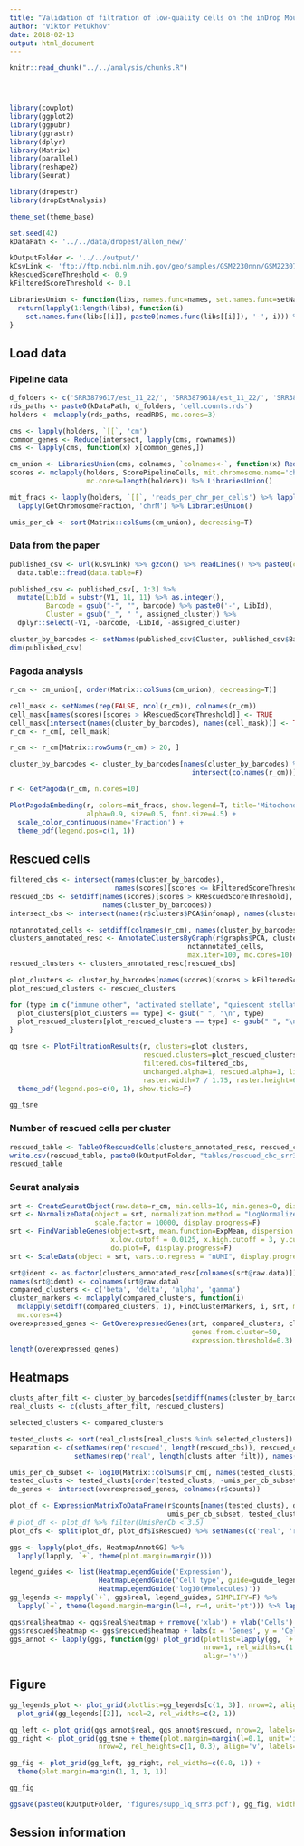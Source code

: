 ```yaml
---
title: "Validation of filtration of low-quality cells on the inDrop Mouse PCs dataset"
author: "Viktor Petukhov"
date: 2018-02-13
output: html_document
---
```


```r
knitr::read_chunk("../../analysis/chunks.R")
```

```r
```

```r
```

```r
```

```r
library(cowplot)
library(ggplot2)
library(ggpubr)
library(ggrastr)
library(dplyr)
library(Matrix)
library(parallel)
library(reshape2)
library(Seurat)

library(dropestr)
library(dropEstAnalysis)

theme_set(theme_base)

set.seed(42)
kDataPath <- '../../data/dropest/allon_new/'

kOutputFolder <- '../../output/'
kCsvLink <- 'ftp://ftp.ncbi.nlm.nih.gov/geo/samples/GSM2230nnn/GSM2230762/suppl/GSM2230762%5Fmouse2%5Fumifm%5Fcounts%2Ecsv%2Egz'
kRescuedScoreThreshold <- 0.9
kFilteredScoreThreshold <- 0.1
```

```r
LibrariesUnion <- function(libs, names.func=names, set.names.func=setNames, union.func=unlist) {
  return(lapply(1:length(libs), function(i) 
    set.names.func(libs[[i]], paste0(names.func(libs[[i]]), '-', i))) %>% union.func())
}
```

## Load data
### Pipeline data
```r
d_folders <- c('SRR3879617/est_11_22/', 'SRR3879618/est_11_22/', 'SRR3879619/est_11_29/')
rds_paths <- paste0(kDataPath, d_folders, 'cell.counts.rds')
holders <- mclapply(rds_paths, readRDS, mc.cores=3)
```

```r
cms <- lapply(holders, `[[`, 'cm')
common_genes <- Reduce(intersect, lapply(cms, rownames))
cms <- lapply(cms, function(x) x[common_genes,])

cm_union <- LibrariesUnion(cms, colnames, `colnames<-`, function(x) Reduce(cbind, x))
scores <- mclapply(holders, ScorePipelineCells, mit.chromosome.name='chrM', 
                   mc.cores=length(holders)) %>% LibrariesUnion()

mit_fracs <- lapply(holders, `[[`, 'reads_per_chr_per_cells') %>% lapply(`[[`, 'Exon') %>%
  lapply(GetChromosomeFraction, 'chrM') %>% LibrariesUnion()

umis_per_cb <- sort(Matrix::colSums(cm_union), decreasing=T)
```

### Data from the paper
```r
published_csv <- url(kCsvLink) %>% gzcon() %>% readLines() %>% paste0(collapse='\n') %>% 
  data.table::fread(data.table=F)

published_csv <- published_csv[, 1:3] %>%
  mutate(LibId = substr(V1, 11, 11) %>% as.integer(),
         Barcode = gsub("-", "", barcode) %>% paste0('-', LibId),
         Cluster = gsub("_", " ", assigned_cluster)) %>%
  dplyr::select(-V1, -barcode, -LibId, -assigned_cluster)

cluster_by_barcodes <- setNames(published_csv$Cluster, published_csv$Barcode)
dim(published_csv)
```

### Pagoda analysis
```r
r_cm <- cm_union[, order(Matrix::colSums(cm_union), decreasing=T)]

cell_mask <- setNames(rep(FALSE, ncol(r_cm)), colnames(r_cm))
cell_mask[names(scores)[scores > kRescuedScoreThreshold]] <- TRUE
cell_mask[intersect(names(cluster_by_barcodes), names(cell_mask))] <- TRUE
r_cm <- r_cm[, cell_mask]

r_cm <- r_cm[Matrix::rowSums(r_cm) > 20, ]

cluster_by_barcodes <- cluster_by_barcodes[names(cluster_by_barcodes) %>% 
                                             intersect(colnames(r_cm))]
```

```r
r <- GetPagoda(r_cm, n.cores=10)
```

```r
PlotPagodaEmbeding(r, colors=mit_fracs, show.legend=T, title='Mitochondrial fraction',
                   alpha=0.9, size=0.5, font.size=4.5) +
  scale_color_continuous(name='Fraction') +
  theme_pdf(legend.pos=c(1, 1))
```

## Rescued cells
```r
filtered_cbs <- intersect(names(cluster_by_barcodes), 
                          names(scores)[scores <= kFilteredScoreThreshold])
rescued_cbs <- setdiff(names(scores)[scores > kRescuedScoreThreshold], 
                       names(cluster_by_barcodes))
intersect_cbs <- intersect(names(r$clusters$PCA$infomap), names(cluster_by_barcodes))
```

```r
notannotated_cells <- setdiff(colnames(r_cm), names(cluster_by_barcodes))
clusters_annotated_resc <- AnnotateClustersByGraph(r$graphs$PCA, cluster_by_barcodes, 
                                            notannotated_cells,
                                            max.iter=100, mc.cores=10)
rescued_clusters <- clusters_annotated_resc[rescued_cbs]
```

```r
plot_clusters <- cluster_by_barcodes[names(scores)[scores > kFilteredScoreThreshold]]
plot_rescued_clusters <- rescued_clusters

for (type in c("immune other", "activated stellate", "quiescent stellate")) {
  plot_clusters[plot_clusters == type] <- gsub(" ", "\n", type)
  plot_rescued_clusters[plot_rescued_clusters == type] <- gsub(" ", "\n", type)
}

gg_tsne <- PlotFiltrationResults(r, clusters=plot_clusters, 
                                 rescued.clusters=plot_rescued_clusters,
                                 filtered.cbs=filtered_cbs,
                                 unchanged.alpha=1, rescued.alpha=1, lineheight=0.7,
                                 raster.width=7 / 1.75, raster.height=6 / 1.3) +
  theme_pdf(legend.pos=c(0, 1), show.ticks=F)

gg_tsne
```

### Number of rescued cells per cluster
```r
rescued_table <- TableOfRescuedCells(clusters_annotated_resc, rescued_cbs)
write.csv(rescued_table, paste0(kOutputFolder, "tables/rescued_cbc_srr3.csv"), row.names=F)
rescued_table
```

### Seurat analysis
```r
srt <- CreateSeuratObject(raw.data=r_cm, min.cells=10, min.genes=0, display.progress=F)
srt <- NormalizeData(object = srt, normalization.method = "LogNormalize", 
                     scale.factor = 10000, display.progress=F)
srt <- FindVariableGenes(object=srt, mean.function=ExpMean, dispersion.function=LogVMR,
                         x.low.cutoff = 0.0125, x.high.cutoff = 3, y.cutoff = 1, 
                         do.plot=F, display.progress=F)
srt <- ScaleData(object = srt, vars.to.regress = "nUMI", display.progress=F)
```

```r
srt@ident <- as.factor(clusters_annotated_resc[colnames(srt@raw.data)])
names(srt@ident) <- colnames(srt@raw.data)
compared_clusters <- c('beta', 'delta', 'alpha', 'gamma')
cluster_markers <- mclapply(compared_clusters, function(i) 
  mclapply(setdiff(compared_clusters, i), FindClusterMarkers, i, srt, mc.cores=3), 
  mc.cores=4)
overexpressed_genes <- GetOverexpressedGenes(srt, compared_clusters, cluster_markers, 
                                             genes.from.cluster=50, 
                                             expression.threshold=0.3)
length(overexpressed_genes)
```

## Heatmaps
```r
clusts_after_filt <- cluster_by_barcodes[setdiff(names(cluster_by_barcodes), filtered_cbs)]
real_clusts <- c(clusts_after_filt, rescued_clusters)
```

```r
selected_clusters <- compared_clusters

tested_clusts <- sort(real_clusts[real_clusts %in% selected_clusters])
separation <- c(setNames(rep('rescued', length(rescued_cbs)), rescued_cbs),
                setNames(rep('real', length(clusts_after_filt)), names(clusts_after_filt)))

umis_per_cb_subset <- log10(Matrix::colSums(r_cm[, names(tested_clusts)]))
tested_clusts <- tested_clusts[order(tested_clusts, -umis_per_cb_subset)]
de_genes <- intersect(overexpressed_genes, colnames(r$counts))
```

```r
plot_df <- ExpressionMatrixToDataFrame(r$counts[names(tested_clusts), de_genes], 
                                       umis_per_cb_subset, tested_clusts, rescued_cbs)
# plot_df <- plot_df %>% filter(UmisPerCb < 3.5)
plot_dfs <- split(plot_df, plot_df$IsRescued) %>% setNames(c('real', 'rescued'))

ggs <- lapply(plot_dfs, HeatmapAnnotGG) %>%
  lapply(lapply, `+`, theme(plot.margin=margin()))

legend_guides <- list(HeatmapLegendGuide('Expression'),
                      HeatmapLegendGuide('Cell type', guide=guide_legend, nrow=4),
                      HeatmapLegendGuide('log10(#molecules)'))
gg_legends <- mapply(`+`, ggs$real, legend_guides, SIMPLIFY=F) %>%
  lapply(`+`, theme(legend.margin=margin(l=4, r=4, unit='pt'))) %>% lapply(get_legend)

ggs$real$heatmap <- ggs$real$heatmap + rremove('xlab') + ylab('Cells')
ggs$rescued$heatmap <- ggs$rescued$heatmap + labs(x = 'Genes', y = 'Cells')
ggs_annot <- lapply(ggs, function(gg) plot_grid(plotlist=lapply(gg, `+`, rremove('legend')), 
                                                nrow=1, rel_widths=c(1.5, 0.12, 0.12),
                                                align='h'))
```

## Figure
```r
gg_legends_plot <- plot_grid(plotlist=gg_legends[c(1, 3)], nrow=2, align='v') %>%
  plot_grid(gg_legends[[2]], ncol=2, rel_widths=c(2, 1))

gg_left <- plot_grid(ggs_annot$real, ggs_annot$rescued, nrow=2, labels='AUTO')
gg_right <- plot_grid(gg_tsne + theme(plot.margin=margin(l=0.1, unit='in')), gg_legends_plot,
                      nrow=2, rel_heights=c(1, 0.3), align='v', labels=c('C'))

gg_fig <- plot_grid(gg_left, gg_right, rel_widths=c(0.8, 1)) +
  theme(plot.margin=margin(1, 1, 1, 1))
```

```r
gg_fig
```

```r
ggsave(paste0(kOutputFolder, 'figures/supp_lq_srr3.pdf'), gg_fig, width=7, height=6)
```

## Session information
```r
```
